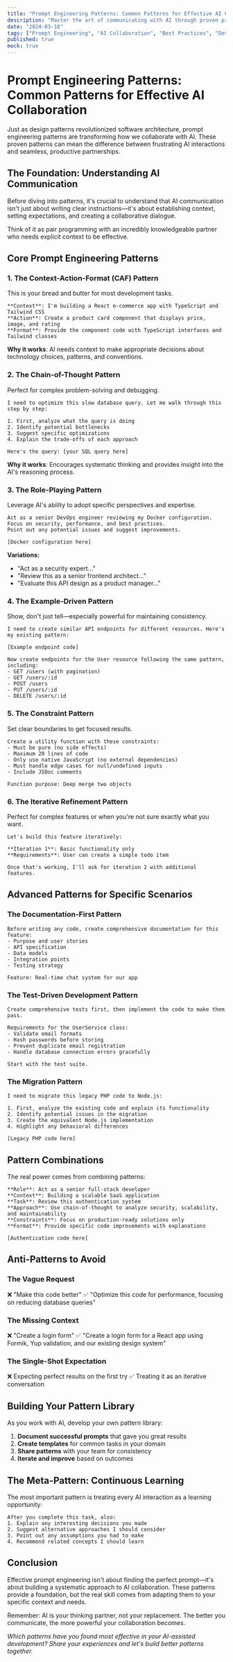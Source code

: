 ```yaml
---
title: "Prompt Engineering Patterns: Common Patterns for Effective AI Collaboration"
description: "Master the art of communicating with AI through proven prompt engineering patterns that unlock maximum productivity and quality in your development workflow."
date: "2024-03-18"
tags: ["Prompt Engineering", "AI Collaboration", "Best Practices", "Developer Workflow"]
published: true
mock: true
---
```


# Prompt Engineering Patterns: Common Patterns for Effective AI Collaboration

Just as design patterns revolutionized software architecture, prompt engineering patterns are transforming how we collaborate with AI. These proven patterns can mean the difference between frustrating AI interactions and seamless, productive partnerships.

## The Foundation: Understanding AI Communication

Before diving into patterns, it's crucial to understand that AI communication isn't just about writing clear instructions—it's about establishing context, setting expectations, and creating a collaborative dialogue.

Think of it as pair programming with an incredibly knowledgeable partner who needs explicit context to be effective.

## Core Prompt Engineering Patterns

### 1. The Context-Action-Format (CAF) Pattern

This is your bread and butter for most development tasks.

```
**Context**: I'm building a React e-commerce app with TypeScript and Tailwind CSS
**Action**: Create a product card component that displays price, image, and rating
**Format**: Provide the component code with TypeScript interfaces and Tailwind classes
```

**Why it works**: AI needs context to make appropriate decisions about technology choices, patterns, and conventions.

### 2. The Chain-of-Thought Pattern

Perfect for complex problem-solving and debugging.

```
I need to optimize this slow database query. Let me walk through this step by step:

1. First, analyze what the query is doing
2. Identify potential bottlenecks
3. Suggest specific optimizations
4. Explain the trade-offs of each approach

Here's the query: [your SQL query here]
```

**Why it works**: Encourages systematic thinking and provides insight into the AI's reasoning process.

### 3. The Role-Playing Pattern

Leverage AI's ability to adopt specific perspectives and expertise.

```
Act as a senior DevOps engineer reviewing my Docker configuration.
Focus on security, performance, and best practices.
Point out any potential issues and suggest improvements.

[Docker configuration here]
```

**Variations:**
- "Act as a security expert..."
- "Review this as a senior frontend architect..."
- "Evaluate this API design as a product manager..."

### 4. The Example-Driven Pattern

Show, don't just tell—especially powerful for maintaining consistency.

```
I need to create similar API endpoints for different resources. Here's my existing pattern:

[Example endpoint code]

Now create endpoints for the User resource following the same pattern, including:
- GET /users (with pagination)
- GET /users/:id
- POST /users
- PUT /users/:id
- DELETE /users/:id
```

### 5. The Constraint Pattern

Set clear boundaries to get focused results.

```
Create a utility function with these constraints:
- Must be pure (no side effects)
- Maximum 20 lines of code
- Only use native JavaScript (no external dependencies)
- Must handle edge cases for null/undefined inputs
- Include JSDoc comments

Function purpose: Deep merge two objects
```

### 6. The Iterative Refinement Pattern

Perfect for complex features or when you're not sure exactly what you want.

```
Let's build this feature iteratively:

**Iteration 1**: Basic functionality only
**Requirements**: User can create a simple todo item

Once that's working, I'll ask for iteration 2 with additional features.
```

## Advanced Patterns for Specific Scenarios

### The Documentation-First Pattern

```
Before writing any code, create comprehensive documentation for this feature:
- Purpose and user stories
- API specification
- Data models
- Integration points
- Testing strategy

Feature: Real-time chat system for our app
```

### The Test-Driven Development Pattern

```
Create comprehensive tests first, then implement the code to make them pass.

Requirements for the UserService class:
- Validate email formats
- Hash passwords before storing
- Prevent duplicate email registration
- Handle database connection errors gracefully

Start with the test suite.
```

### The Migration Pattern

```
I need to migrate this legacy PHP code to Node.js:

1. First, analyze the existing code and explain its functionality
2. Identify potential issues in the migration
3. Create the equivalent Node.js implementation
4. Highlight any behavioral differences

[Legacy PHP code here]
```

## Pattern Combinations

The real power comes from combining patterns:

```
**Role**: Act as a senior full-stack developer
**Context**: Building a scalable SaaS application
**Task**: Review this authentication system
**Approach**: Use chain-of-thought to analyze security, scalability, and maintainability
**Constraints**: Focus on production-ready solutions only
**Format**: Provide specific code improvements with explanations

[Authentication code here]
```

## Anti-Patterns to Avoid

### The Vague Request
❌ "Make this code better"
✅ "Optimize this code for performance, focusing on reducing database queries"

### The Missing Context
❌ "Create a login form"
✅ "Create a login form for a React app using Formik, Yup validation, and our existing design system"

### The Single-Shot Expectation
❌ Expecting perfect results on the first try
✅ Treating it as an iterative conversation

## Building Your Pattern Library

As you work with AI, develop your own pattern library:

1. **Document successful prompts** that gave you great results
2. **Create templates** for common tasks in your domain
3. **Share patterns** with your team for consistency
4. **Iterate and improve** based on outcomes

## The Meta-Pattern: Continuous Learning

The most important pattern is treating every AI interaction as a learning opportunity:

```
After you complete this task, also:
1. Explain any interesting decisions you made
2. Suggest alternative approaches I should consider
3. Point out any assumptions you had to make
4. Recommend related concepts I should learn
```

## Conclusion

Effective prompt engineering isn't about finding the perfect prompt—it's about building a systematic approach to AI collaboration. These patterns provide a foundation, but the real skill comes from adapting them to your specific context and needs.

Remember: AI is your thinking partner, not your replacement. The better you communicate, the more powerful your collaboration becomes.

*Which patterns have you found most effective in your AI-assisted development? Share your experiences and let's build better patterns together.*